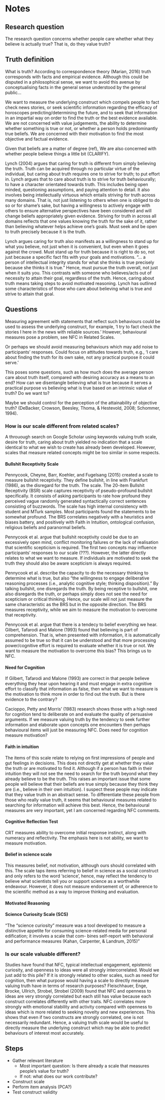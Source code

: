 # Notes

## Research question 
The research question concerns whether people care whether what they believe is actually true? That is, do they value truth?

## Truth definition
What is truth? According to correspondence theory (Marian, 2016) truth corresponds with facts and empirical evidence. Although this could be disputed in a philosophical sense, we want to avoid this avenue by conceptualising facts in the general sense understood by the general public...

We want to measure the underlying construct which compels people to fact check news stories, or seek scientific information regarding the efficacy of horoscopes predicting/determining the future, and to seek that information in an impartial way on order to find the truth or the best evidence available. We are not concerned with value judgements, the ability to determine whether something is true or not, or whether a person holds predominantly true beliefs. We are concerned with their motivation to find the most objective and factual evidence. 

Given that beliefs are a matter of degree (ref), We are also concerned with whether people believe things a little bit (CLARIFY). 

Lynch (2004) argues that caring for truth is different from simply believing the truth. Truth can be acquired through no particular virtue of the individual, but caring about truth requires one to strive for truth; to put effort in. Lynch argues that to care about truth is to strive for truth behaviourally; to have a character orientated towards truth. This includes being open minded, questioning assumptions, and paying attention to detail. 
It also involves being intellectually virtuous which entails striving for truth across many domains. That is, not just listening to others when one is obliged to do so or for shame’s sake, but having a willingness to actively engage with others to ensure alternative perspectives have been considered and will change beliefs appropriately given evidence. Striving for truth in across all domains reflects that one values knowing the truth for the sake of it, rather than believing whatever helps achieve one’s goals. Must seek and be open to truth precisely because it is the truth.

Lynch argues caring for truth also manifests as a willingness to stand up for what you believe, not just when it is convenient, but even when it goes against the crowd. Must stand up for truth because it is right to do so, not just because a specific fact fits with your goals and motivations. “… a person of intellectual integrity stands for what she thinks is true precisely because she thinks it is true.” Hence, must pursue the truth overall, not just when it suits you. This contrasts with someone who believes/acts out of necessity to attain their goal, regardless of the truth. Hence, caring about truth means taking steps to avoid motivated reasoning. Lynch has outlined some characteristics of those who care about believing what is true and strive to attain that goal. 

## Questions

Measuring agreement with statements that reflect such behaviours could be used to assess the underlying construct, for example, ‘I try to fact check the stories I here in the news with reliable sources.’ However, behavioural measures pose a problem, see NFC in Related Scales.

Or perhaps we should avoid measuring behaviours which may add noise to participants’ responses. Could focus on attitudes towards truth, e.g., ‘I care about finding the truth for its own sake, not any practical purpose it could serve.’

This poses some questions, such as how much does the average person care about truth itself, compared with desiring accuracy as a means to an end? How can we disentangle believing what is true because it serves a practical purpose vs believing what is true based on an intrinsic value of truth? Do we want to?

Maybe we should control for the perception of the attainability of objective truth? (DeBacker, Crowson, Beesley, Thoma, & Hestevold, 2008; Schommer, 1994).


### How is our scale different from related scales?
A throuough search on Google Scholar using keywords valuing truth scale, desire for truth, caring about truth yielded no indication that a scale identical to what we wish to create has already been developed. However, scales that measure related concepts might be too similar in some respects.

#### Bullshit Receptivity Scale 
Pennycook, Cheyne, Barr, Koehler, and Fugelsang (2015) created a scale to measure bullshit receptivity. They define bullshit, in line with Frankfurt (1986), as the disregard for the truth. The scale. The 20-item Bullshit Receptivity (BSR) scale captures receptivity of pseudo-profound bullshit specifically. It consists of asking participants to rate how profound they perceived vague randomly generated syntactically correct sentences consisting of buzzwords. The scale has high internal consistency with student and MTurk samples. Most participants found the statements to be somewhat profound. The BRS correlates negatively with a heuristics and biases battery, and positively with Faith in Intuition, ontological confusion, religious beliefs and paranormal beliefs. 

Pennycook et al. argue that bullshit receptivity could be due to an excessively open mind, conflict monitoring failures or the lack of realisation that scientific scepticism is required. The first two concepts may influence participants’ responses to our scale (???). However, the latter directly relates to what we want to measure. If individuals are motivated to seek the truth they should also be aware scepticism is always required. 

Pennycook et al. describe the capacity to do the necessary thinking to determine what is true, but also “the willingness to engage deliberative reasoning processes (i.e., analytic cognitive style; thinking disposition).” By talking bullshit, one disregards the truth. By being receptive to bullshit, one also disregards the truth, or perhaps simply does not see the need for scepticism or critical thinking. Hence, our scale will not just measure the same characteristic as the BRS but in the opposite direction. The BRS measures receptivity, while we aim to measure the motivation to overcome that receptivity.

Pennycook et al. argue that there is a tendecy to belief everything we hear. Gilbert, Tafarodi and Malone (1993) found that believing is part of comprehension. That is, when presented with information, it is automatically assumed to be true so that it can be understood and that more processing power/cognitive effort is required to evaluate whether it is true or not. We want to measure the motivation to overcome this bias? This brings us to NFC.

#### Need for Cognition
If Gilbert, Tafarodi and Malone (1993) are correct in that people believe everything they hear upon hearing it and must engage in extra cognitive effort to classify that information as false, then what we want to measure is the motivation to think more in order to find out the truth. But is there evidence to the contrary? 

Cacioppo, Petty and Morris’ (1983) research shows those with a high need for cognition tend to deliberate on and evaluate the quality of persuasive arguments. If we measure valuing truth by the tendency to seek further information and elaborate upon concepts one encounters then perhaps behavioural items will just be measuring NFC. Does need for cognition measure motivation?

#### Faith in intuition
The items of this scale relate to relying on first impressions of people and gut feelings in decisions. This does not directly get at whether they value the truth or are motivated to find it. Although if a person has faith in their intuition they will not see the need to search for the truth beyond what they already believe to be the truth. This raises an important issue that some people will believe that their beliefs are true simply because they think they are (i.e., believe in their own intuition). I suspect these people may indicate that they value truth in an abstract sense. To differentiate these people from those who really value truth, it seems that behavioural measures related to searching for information will achieve this best. Hence, the behavioural measures are very important, yet I am concerned regarding NFC comments. 

#### Cognitive Reflection Test
CRT measures ability to overcome initial response instinct, along with numeracy and reflectivity. The emphasis here is not ability, we want to measure motivation. 

#### Belief in science scale
This measures belief, not motivation, although ours should correlated with this. The scale taps items referring to belief in science as a social construct and only refers to the word ‘science’, hence, may reflect the tendency to believe what scientists tell you or support science as a worthwhile endeavour. However, it does not measure endorsement of, or adherence to the scientific method as a way to improve thinking and evaluation. 

#### Motivated Reasoning

#### Science Curiosity Scale (SCS)
"The “science curiosity” measure was a tool developed to measure a distinctive appetite for consuming science-related media for personal edification; it involves a scale that com- bines self-report with behavioral and performance measures (Kahan, Carpenter, & Landrum, 2015)"


### Is our scale valuable different?
Studies have found that NFC, typical intellectual engagement, epistemic curiosity, and openness to ideas were all strongly intercorrelated. Would we just add to this pile? If it is strongly related to other scales, such as need for cognition, then what purpose would having a scale to directly measure valuing truth have in terms of research purposes? Fleischhauer, Enge, Brocke, Ullrich, Strobel, Strobel (2009) found that NFC and openness to ideas are very strongly correlated but each still has value because each construct correlates differently with other traits. NFC correlates more strongly with emotional stability and activity compared with openness to ideas which is more related to seeking novelty and new experiences. This shows that even if two constructs are strongly correlated, one is not necessarily redundant.  Hence, a valuing truth scale would be useful to directly measure the underlying construct which may be able to predict behaviours of interest most accurately. 



## Steps

- Gather relevant literature
    - Most important question: Is there already a scale that measures people's value for truth?
    - If not: what does our work contribute?
- Construct scale
- Perform item analysis (PCA?)
- Test construct validity



